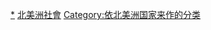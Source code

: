 {{Categories by country|nocat}}

[[Category:各國社會|*]]
[[Category:北美洲社會|]]
[[Category:依北美洲国家来作的分类|Category:依北美洲国家来作的分类]]